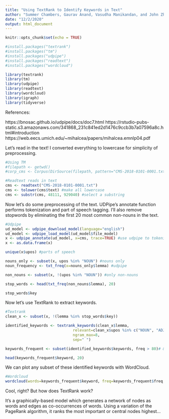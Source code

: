 ```yaml
---
title: "Using TextRank to Identify Keywords in Text"
author: "Summer Chambers, Gaurav Anand, Vasudha Manikandan, and John Zhang"
date: "12/2/2020"
output: html_document
---
```


```r
knitr::opts_chunk$set(echo = TRUE)

#install.packages("textrank")
#install.packages("tm")
#install.packages("udpipe")
#install.packages("readtext")
#install.packages("wordcloud")
```

```r
library(textrank)
library(tm)
library(udpipe)
library(readtext)
library(wordcloud)
library(igraph)
library(tidyverse)
```

References: 

https://bnosac.github.io/udpipe/docs/doc7.html
https://rstudio-pubs-static.s3.amazonaws.com/341868_231c841ed2d1476c9ccb3b7a07596a8c.html#introduction
https://web.eecs.umich.edu/~mihalcea/papers/mihalcea.emnlp04.pdf

Let's read in the text! I converted everything to lowercase for simplicity of preprocessing.

```r
#Using TM
#filepath <- getwd()
#corp_cms <- Corpus(DirSource(filepath, pattern="CMS-2018-0101-0001.txt"))

#Readtext reads in text
cms <- readtext("CMS-2018-0101-0001.txt")
cms <- tolower(cms$text) #make all lowercase
cms <- substr(cms, 48111, 929040) #select a substring
```

Now let's do some preprocessing of the text.  UDPipe's annotate function performs tokenization and part of speech tagging.  I'll also remove stopwords by eliminating the first 20 most common non-nouns in the text.

```r
#Udpipe
ud_model <- udpipe_download_model(language="english")
ud_model <- udpipe_load_model(ud_model$file_model)
x <- udpipe_annotate(ud_model, x=cms, trace=TRUE) #use udpipe to tokenize and tag POS
x <- as.data.frame(x)

unique(x$upos) #parts of speech

nouns_only <- subset(x, upos %in% "NOUN") #nouns only
noun_frequency <- txt_freq(x=nouns_only$lemma) #udpipe

non_nouns <- subset(x, !(upos %in% "NOUN")) #only non-nouns

stop_words <- head(txt_freq(non_nouns$lemma), 20)

stop_words$key
```

Now let's use TextRank to extract keywords.

```r
#Textrank
clean_x <- subset(x, !(lemma %in% stop_words$key))

identified_keywords <- textrank_keywords(clean_x$lemma, 
                              relevant=clean_x$upos %in% c("NOUN", "ADJ"), 
                              ngram_max=8, 
                              sep=" ")

keywords_frequent <- subset(identified_keywords$keywords, freq > 80)# & ngram = 1 )

head(keywords_frequent$keyword, 20)
```


We can plot any subset of these identified keywords with WordCloud.

```r
#Wordcloud
wordcloud(words=keywords_frequent$keyword, freq=keywords_frequent$freq, colors=c())

```

Cool, right?  But how does TextRank work?

It's a graphically-based model which generates a network of nodes as words and edges as co-occurrences of words. Using a variation of the PageRank algorithm, it ranks the most important or central nodes highest...

